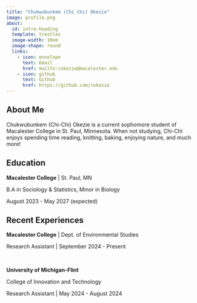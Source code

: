 ```yaml
---
title: "Chukwubunkem (Chi Chi) Okezie"
image: profile.png
about:
  id: intro-heading
  template: trestles
  image-width: 10em
  image-shape: round
  links:
    - icon: envelope
      text: Email
      href: mailto:cokezie@macalester.edu
    - icon: github
      text: Github
      href: https://github.com/cokezie
---
```


:::{#intro-heading}

## About Me 

Chukwubunkem (Chi-Chi) Okezie is a current sophomore student of Macalester College in St. Paul, Minnesota. When not studying, Chi-Chi enjoys spending time reading, knitting, baking, enjoying nature, and much more! 

## Education

**Macalester College** | St. Paul, MN 

B.A in Sociology & Statistics, Minor in Biology 

August 2023 - May 2027 (expected)

## Recent Experiences

**Macalester College** | Dept. of Environmental Studies

Research Assistant | September 2024 - Present

<br>

**University of Michigan-Flint** 

College of Innovation and Technology 

Research Assistant | May 2024 - August 2024

:::
